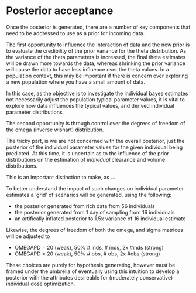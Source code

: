 # Posterior acceptance

Once the posterior is generated, there are a number of key components that need
to be addressed to use as a prior for incoming data.

The first opportunity to influence the interaction of data and the new prior
is to evaluate the credibility of the prior variance for the theta distribution.
As the variance of the theta parameters is increased, the final theta estimates 
will be drawn more towards the data, whereas shrinking the prior variance will
cause the data to have less influence over the theta values. In a population context,
this may be important if there is concern over exploring a new population where
you have a small amount of data.

In this case, as the objective is to investigate the individual bayes estimates
not necessarily adjust the population typical parameter values, it is vital to explore
how data influences the typical values, and derived individual parameter distributions.

The second opportunity is through control over the degrees of freedom of the omega 
(inverse wishart) distribution. 

The tricky part, is we are not concerned with the overall posterior, just the posterior
of the individual parameter values for the given individual being predicted. At this
time, it is uncertain as to the influence of the prior distributions on the estimation
of _individual_ clearance and volume distributions.

This is an important distinction to make, as ...


To better understand the impact of such changes on individual parameter estimates a 'grid' 
of scenarios will be generated, using the following:

* the posterior generated from rich data from 56 individuals
* the posterior generated from 1 day of sampling from 16 individuals 
* an artifically inflated posterior to 1.5x variance of 16 individual estimate

Likewise, the degrees of freedom of both the omega, and sigma matrices will be adjusted to

* OMEGAPD = 20 (weak), 50% # inds, # inds, 2x #inds (strong)
* OMEGAPD = 20 (weak), 50% # obs, # obs, 2x #obs (strong)

These choices are purely for hypothesis generating, however must be framed under the umbrella of 
eventually using this intuition to develop a posterior with the attributes desireable
for (moderately conservative) individual dose optimization.




